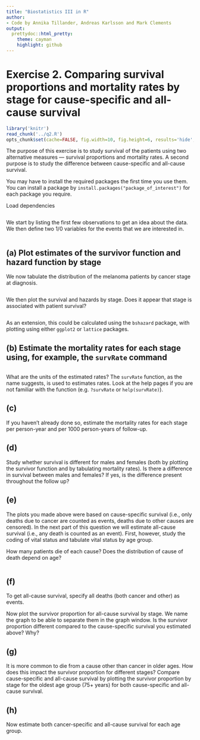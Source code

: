 ```yaml
---
title: "Biostatistics III in R"
author:
- Code by Annika Tillander, Andreas Karlsson and Mark Clements
output:
  prettydoc::html_pretty:
    theme: cayman
    highlight: github
---
```



# Exercise 2. Comparing survival proportions and mortality rates by stage for cause-specific and all-cause survival #
	

```r
library('knitr')
read_chunk('../q2.R')
opts_chunk$set(cache=FALSE, fig.width=10, fig.height=6, results='hide', fig.keep='none')
```

The purpose of this exercise is to study survival of the patients
using two alternative measures --- survival proportions and
mortality rates. A second purpose is to study the difference between
cause-specific and all-cause survival.

You may have to install the required packages the first time you use them. You can install a package by `install.packages("package_of_interest")` for each package you require.

Load dependencies

```r
```

We start by listing the first few observations to get an idea about the data. We then define two 1/0 variables for the events that we are interested in.

```r
```

## (a) Plot estimates of the survivor function and hazard function by stage ##

We now tabulate the distribution of the melanoma patients by cancer stage at diagnosis.

```r
```

We then plot the survival and hazards by stage. Does it appear that stage is associated with patient survival?

```r
```

As an extension, this could be calculated using the `bshazard` package, with plotting using either `ggplot2` or `lattice` packages.

## (b) Estimate the mortality rates for each stage using, for example, the `survRate` command ##

```r
```

What are the units of the estimated rates? The `survRate` function, as the name suggests, is used to
        estimates rates. Look at the help pages if you are not familiar
        with the function (e.g. `?survRate` or `help(survRate)`).


## (c) ##
If you haven’t already done so, estimate the mortality rates for each stage per person-year and per 1000 person-years of follow-up.

## (d) ##

Study whether survival is different for males and females (both
        by plotting the survivor function and by tabulating
        mortality rates).
Is there a difference in survival between males and females? If
        yes, is the difference present throughout the follow up?

## (e) ##

The plots you made above were based on cause-specific survival
(i.e., only deaths due to cancer are counted as events, deaths
due to other causes are censored). In the next part of this
question we will estimate all-cause survival (i.e., any death is
counted as an event). First, however, study the coding of vital
status and tabulate vital status by age group.

How many patients die of each cause? Does the distribution of
cause of death depend on age?


```r
```

## (f) ##

To get all-cause survival, specify all deaths (both cancer
and other) as events.

Now plot the survivor proportion for all-cause survival
by stage. We name the graph to be able to separate them in the
graph window. Is the survivor proportion different compared to
the cause-specific survival you estimated above? Why?

## (g) ##

It is more common to die from a cause other than cancer in
older ages. How does this impact the survivor proportion for
different stages? Compare cause-specific and all-cause survival
by plotting the survivor proportion by stage for the oldest age
group (75+ years) for both cause-specific and
all-cause survival.

## (h) ##

Now estimate both cancer-specific and all-cause survival for
        each age group.
